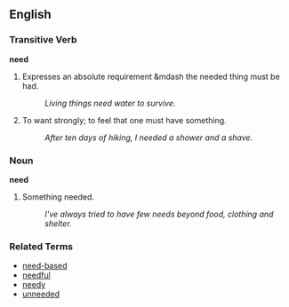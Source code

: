 ==English==

===Transitive Verb===
'''need'''

# Expresses an absolute requirement &mdash the needed thing must be had.
#: ''Living things need water to survive.''
# To want strongly; to feel that one must have something.
#: ''After ten days of hiking, I needed a shower and a shave.''

===Noun===
'''need'''

# Something needed.
#: ''I've always tried to have few needs beyond food, clothing and shelter.''

===Related Terms===
*[[need-based]]
*[[needful]]
*[[needy]]
*[[unneeded]]